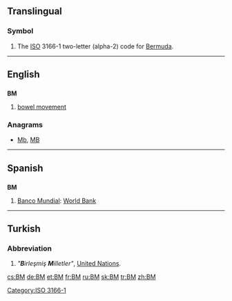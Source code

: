 {{also|.bm|bm.}}
==Translingual==
===Symbol===
{{infl|mul|symbol}}
# The [[ISO]] 3166-1 two-letter (alpha-2) code for [[Bermuda]].

[[Category:ISO 3166-1]]
----

==English==

==={{initialism}}===
'''BM'''

# [[bowel movement]]

===Anagrams===
* [[Mb#English|Mb]], [[MB#English|MB]]


----

==Spanish==

==={{abbreviation|es}}===
'''BM'''

# [[Banco Mundial]]: [[World Bank]]

----

==Turkish==

===Abbreviation===
{{infl|tr|abbreviation}}

# ''"'''B'''irleşmiş '''M'''illetler"'', [[United Nations]].

[[cs:BM]]
[[de:BM]]
[[et:BM]]
[[fr:BM]]
[[ru:BM]]
[[sk:BM]]
[[tr:BM]]
[[zh:BM]]